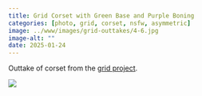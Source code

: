 ```yaml
---
title: Grid Corset with Green Base and Purple Boning
categories: [photo, grid, corset, nsfw, asymmetric]
image: ../www/images/grid-outtakes/4-6.jpg
image-alt: ""
date: 2025-01-24
---
```


Outtake of corset from the [grid project](/posts/2025-01-27_grid-project.html).

![](../www/images/grid-outtakes/4-6.jpg)

